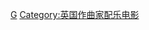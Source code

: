 {{Category explanation|[[哈利·葛瑞森-威廉斯|哈利·葛瑞森-威廉斯]]配乐电影}}
[[Category:各作曲家電影配樂|G]]
[[Category:英国作曲家配乐电影|Category:英国作曲家配乐电影]]